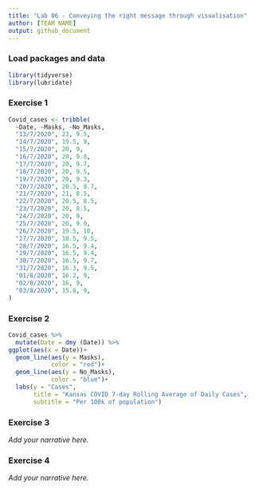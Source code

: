 ```yaml
---
title: "Lab 06 - Conveying the right message through visualisation"
author: [TEAM NAME]
output: github_document
---
```


### Load packages and data

```r
library(tidyverse) 
library(lubridate)
```


### Exercise 1

```r
Covid_cases <- tribble(
  ~Date, ~Masks, ~No_Masks,
  "13/7/2020", 23, 9.5,
  "14/7/2020", 19.5, 9,
  "15/7/2020", 20, 9,
  "16/7/2020", 20, 9.8,
  "17/7/2020", 20, 9.7,
  "18/7/2020", 20, 9.5,
  "19/7/2020", 20, 9.3,
  "20/7/2020", 20.5, 8.7,
  "21/7/2020", 21, 8.5,
  "22/7/2020", 20.5, 8.5,
  "23/7/2020", 20, 8.5,
  "24/7/2020", 20, 9,
  "25/7/2020", 20, 9.9,
  "26/7/2020", 19.5, 10,
  "27/7/2020", 18.5, 9.5,
  "28/7/2020", 16.5, 9.4,
  "29/7/2020", 16.5, 9.4,
  "30/7/2020", 16.5, 9.7,
  "31/7/2020", 16.3, 9.5,
  "01/8/2020", 16.2, 9,
  "02/8/2020", 16, 9,
  "03/8/2020", 15.8, 9,
)
```


### Exercise 2

```r
Covid_cases %>%
  mutate(Date = dmy (Date)) %>%
ggplot(aes(x = Date))+
  geom_line(aes(y = Masks),
            color = "red")+
  geom_line(aes(y = No_Masks),
            color = "blue")+
  labs(y = "Cases",
       title = "Kansas COVID 7-day Rolling Average of Daily Cases",
       subtitle = "Per 100k of population")
```


### Exercise 3

*Add your narrative here.*


### Exercise 4

*Add your narrative here.*
